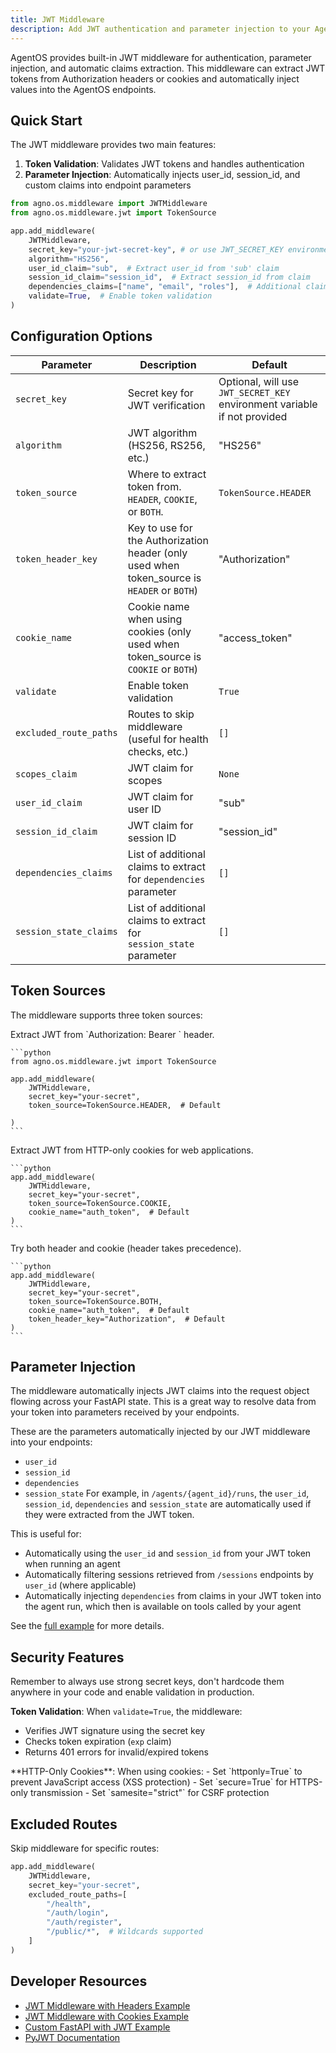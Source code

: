 ```yaml
---
title: JWT Middleware
description: Add JWT authentication and parameter injection to your AgentOS application
---
```


AgentOS provides built-in JWT middleware for authentication, parameter injection, and automatic claims extraction. This middleware can extract JWT tokens from Authorization headers or cookies and automatically inject values into the AgentOS endpoints.

## Quick Start

The JWT middleware provides two main features:
1. **Token Validation**: Validates JWT tokens and handles authentication
2. **Parameter Injection**: Automatically injects user_id, session_id, and custom claims into endpoint parameters

```python
from agno.os.middleware import JWTMiddleware
from agno.os.middleware.jwt import TokenSource

app.add_middleware(
    JWTMiddleware,
    secret_key="your-jwt-secret-key", # or use JWT_SECRET_KEY environment variable
    algorithm="HS256",
    user_id_claim="sub",  # Extract user_id from 'sub' claim
    session_id_claim="session_id",  # Extract session_id from claim
    dependencies_claims=["name", "email", "roles"],  # Additional claims
    validate=True,  # Enable token validation
)
```

## Configuration Options

| Parameter | Description | Default |
|-----------|-------------|---------|
| `secret_key` | Secret key for JWT verification | Optional, will use `JWT_SECRET_KEY` environment variable if not provided |
| `algorithm` | JWT algorithm (HS256, RS256, etc.) | "HS256" |
| `token_source` | Where to extract token from. `HEADER`, `COOKIE`, or `BOTH`. | `TokenSource.HEADER` |
| `token_header_key` | Key to use for the Authorization header (only used when token_source is `HEADER` or `BOTH`) | "Authorization" |
| `cookie_name` | Cookie name when using cookies (only used when token_source is `COOKIE` or `BOTH`) | "access_token" |
| `validate` | Enable token validation | `True` |
| `excluded_route_paths` | Routes to skip middleware (useful for health checks, etc.) | `[]` |
| `scopes_claim` | JWT claim for scopes | `None` |
| `user_id_claim` | JWT claim for user ID | "sub" |
| `session_id_claim` | JWT claim for session ID | "session_id" |
| `dependencies_claims` | List of additional claims to extract for `dependencies` parameter | `[]` |
| `session_state_claims` | List of additional claims to extract for `session_state` parameter | `[]` |

## Token Sources

The middleware supports three token sources:

<Tabs>
  <Tab title="Authorization Header">
    Extract JWT from `Authorization: Bearer <token>` header.
    
    ```python
    from agno.os.middleware.jwt import TokenSource
    
    app.add_middleware(
        JWTMiddleware,
        secret_key="your-secret",
        token_source=TokenSource.HEADER,  # Default
        
    )
    ```
  </Tab>
  
  <Tab title="HTTP-Only Cookies">
    Extract JWT from HTTP-only cookies for web applications.
    
    ```python
    app.add_middleware(
        JWTMiddleware,
        secret_key="your-secret",
        token_source=TokenSource.COOKIE,
        cookie_name="auth_token",  # Default
    )
    ```
  </Tab>
  
  <Tab title="Both Sources">
    Try both header and cookie (header takes precedence).
    
    ```python
    app.add_middleware(
        JWTMiddleware,
        secret_key="your-secret",
        token_source=TokenSource.BOTH,
        cookie_name="auth_token",  # Default
        token_header_key="Authorization",  # Default
    )
    ```
  </Tab>
</Tabs>

## Parameter Injection

The middleware automatically injects JWT claims into the request object flowing across your FastAPI state. This is a great way to resolve data from your token into parameters received by your endpoints.

These are the parameters automatically injected by our JWT middleware into your endpoints:
- `user_id`
- `session_id`
- `dependencies`
- `session_state`
For example, in `/agents/{agent_id}/runs`, the `user_id`, `session_id`, `dependencies` and `session_state` are automatically used if they were extracted from the JWT token.

This is useful for:
- Automatically using the `user_id` and `session_id` from your JWT token when running an agent
- Automatically filtering sessions retrieved from `/sessions` endpoints by `user_id` (where applicable)
- Automatically injecting `dependencies` from claims in your JWT token into the agent run, which then is available on tools called by your agent

See the [full example](/examples/agent-os/middleware/jwt-middleware) for more details.

## Security Features

<Note>
Remember to always use strong secret keys, don't hardcode them anywhere in your code and enable validation in production.
</Note>

**Token Validation**: When `validate=True`, the middleware:
- Verifies JWT signature using the secret key
- Checks token expiration (`exp` claim)
- Returns 401 errors for invalid/expired tokens

<Tip>
**HTTP-Only Cookies**: When using cookies:
- Set `httponly=True` to prevent JavaScript access (XSS protection)
- Set `secure=True` for HTTPS-only transmission
- Set `samesite="strict"` for CSRF protection
</Tip>


## Excluded Routes

Skip middleware for specific routes:

```python
app.add_middleware(
    JWTMiddleware,
    secret_key="your-secret",
    excluded_route_paths=[
        "/health",
        "/auth/login", 
        "/auth/register",
        "/public/*",  # Wildcards supported
    ]
)
```

## Developer Resources

- [JWT Middleware with Headers Example](/examples/agent-os/middleware/jwt-middleware)
- [JWT Middleware with Cookies Example](/examples/agent-os/middleware/jwt-cookies)
- [Custom FastAPI with JWT Example](/examples/agent-os/middleware/custom-fastapi-jwt)
- [PyJWT Documentation](https://pyjwt.readthedocs.io/)
